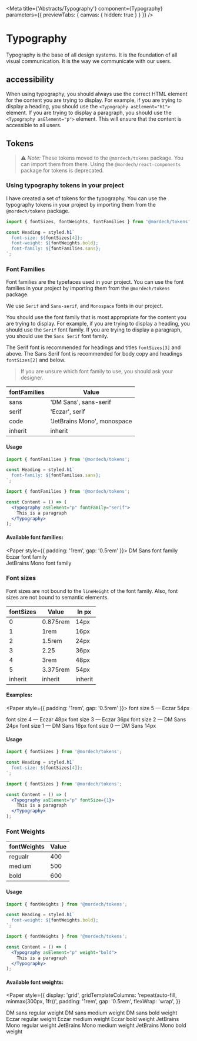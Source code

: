 

<Meta
  title={'Abstracts/Typography'}
  component={Typography}
  parameters={{ previewTabs: { canvas: { hidden: true } } }}
/>

# Typography

Typography is the base of all design systems.
It is the foundation of all visual communication. It is the way we communicate with our users.

## accessibility

When using typography,
you should always use the correct HTML element for the content you are trying to display.
For example, if you are trying to display a heading, you should use the `<Typography asElement="h1">` element.
If you are trying to display a paragraph, you should use the `<Typography asElement="p">` element. This will ensure that the content is accessible to all users.

## Tokens

> ⚠️ _Note:_ These tokens moved to the `@mordech/tokens` package. You can import them from there.
> Using the `@mordech/react-components` package for tokens is deprecated.

### Using typography tokens in your project

I have created a set of tokens for the typography.
You can use the typography tokens in your project by importing them from the `@mordech/tokens` package.

```jsx
import { fontSizes, fontWeights, fontFamilies } from '@mordech/tokens';

const Heading = styled.h1`
  font-size: ${fontSizes[4]};
  font-weight: ${fontWeights.bold};
  font-family: ${fontFamilies.sans};
`;
```

### Font Families

Font families are the typefaces used in your project.
You can use the font families in your project by importing them from the
`@mordech/tokens` package.

We use `Serif` and `Sans-serif`, and `Monospace` fonts in our project.

You should use the font family that is most appropriate for the content you are trying to display.
For example, if you are trying to display a heading, you should use the `Serif` font family.
If you are trying to display a paragraph, you should use the `Sans Serif` font family.

The Serif font is recommended for headings and titles `fontSizes[3]` and above.
The Sans Serif font is recommended for body copy and headings `fontSizes[2]` and below.

> If you are unsure which font family to use, you should ask your designer.

| fontFamilies | Value                       |
| ------------ | --------------------------- |
| sans         | 'DM Sans', sans-serif       |
| serif        | 'Eczar', serif              |
| code         | 'JetBrains Mono', monospace |
| inherit      | inherit                     |

#### Usage

```jsx
import { fontFamilies } from '@mordech/tokens';

const Heading = styled.h1`
  font-family: ${fontFamilies.sans};
`;
```

```jsx
import { fontFamilies } from '@mordech/tokens';

const Content = () => (
  <Typography asElement="p" fontFamily="serif">
    This is a paragraph
  </Typography>
);
```

#### Available font families:

<Paper style={{ padding: '1rem', gap: '0.5rem' }}>
  <Typography asElement="p" fontFamily="sans" size={2}>
    DM Sans font family
  </Typography>
  <br />
  <Typography asElement="p" fontFamily="serif" size={2}>
    Eczar font family
  </Typography>
  <br />
  <Typography asElement="p" fontFamily="code" size={2}>
    JetBrains Mono font family
  </Typography>
</Paper>

### Font sizes

Font sizes are not bound to the `lineHeight` of the font family.
Also, font sizes are not bound to semantic elements.

| fontSizes | Value    | In px   |
| --------- | -------- | ------- |
| 0         | 0.875rem | 14px    |
| 1         | 1rem     | 16px    |
| 2         | 1.5rem   | 24px    |
| 3         | 2.25     | 36px    |
| 4         | 3rem     | 48px    |
| 5         | 3.375rem | 54px    |
| inherit   | inherit  | inherit |

#### Examples:

<Paper style={{ padding: '1rem', gap: '0.5rem' }}>
<Typography asElement="p" size={5} lineHeight="125%" fontFamily="serif">
  font size 5 — Eczar 54px
</Typography>

<Typography asElement="p" size={4} lineHeight="125%" fontFamily="serif">
  font size 4 — Eczar 48px
</Typography>

<Typography asElement="p" size={3} lineHeight="150%" fontFamily="serif">
  font size 3 — Eczar 36px
</Typography>

<Typography asElement="p" size={2} lineHeight="150%" fontFamily="sans">
  font size 2 — DM Sans 24px
</Typography>

<Typography asElement="p" size={1} lineHeight="200%" fontFamily="sans">
  font size 1 — DM Sans 16px
</Typography>

<Typography asElement="p" size={0} lineHeight="200%" fontFamily="sans">
  font size 0 — DM Sans 14px
</Typography>
</Paper>

#### Usage

```jsx
import { fontSizes } from '@mordech/tokens';

const Heading = styled.h1`
  font-size: ${fontSizes[4]};
`;
```

```jsx
import { fontSizes } from '@mordech/tokens';

const Content = () => (
  <Typography asElement="p" fontSize={1}>
    This is a paragraph
  </Typography>
);
```

### Font Weights

| fontWeights | Value |
| ----------- | ----- |
| regualr     | 400   |
| medium      | 500   |
| bold        | 600   |

#### Usage

```jsx
import { fontWeights } from '@mordech/tokens';

const Heading = styled.h1`
  font-weight: ${fontWeights.bold};
`;
```

```jsx
import { fontWeights } from '@mordech/tokens';

const Content = () => (
  <Typography asElement="p" weight="bold">
    This is a paragraph
  </Typography>
);
```

#### Available font weights:

<Paper
  style={{
    display: 'grid',
    gridTemplateColumns: 'repeat(auto-fill, minmax(300px, 1fr))',
    padding: '1rem',
    gap: '0.5rem',
    flexWrap: 'wrap',
  }}
>
  <Typography weight="regular">DM sans regular weight</Typography>
  <Typography weight="medium">DM sans medium weight</Typography>
  <Typography weight="bold">DM sans bold weight</Typography>
  <Typography weight="regular" fontFamily="serif">
    Eczar regular weight
  </Typography>
  <Typography weight="medium" fontFamily="serif">
    Eczar medium weight
  </Typography>
  <Typography weight="bold" fontFamily="serif">
    Eczar bold weight
  </Typography>
  <Typography weight="regular" fontFamily="code">
    JetBrains Mono regular weight
  </Typography>
  <Typography weight="medium" fontFamily="code">
    JetBrains Mono medium weight
  </Typography>
  <Typography weight="bold" fontFamily="code">
    JetBrains Mono bold weight
  </Typography>
</Paper>
